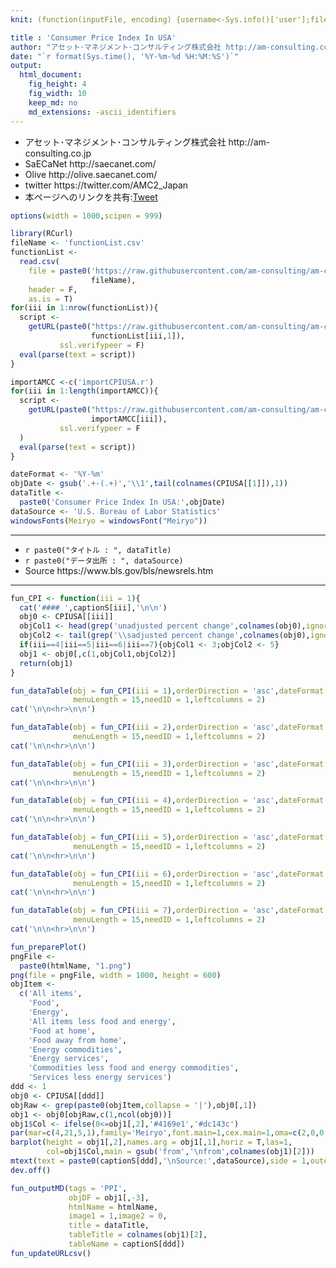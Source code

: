 ```yaml
---
knit: (function(inputFile, encoding) {username<-Sys.info()['user'];fileName<-'defaultPath.csv';pathToFile <-paste0('C:/Users/', username,'/Desktop/pathToCSV/');setwd(pathToFile);buf0<-read.csv(fileName,header = F,skip = 0,stringsAsFactor = F,check.names = F,fileEncoding = 'utf-8');timeStamp<-format(Sys.time(),'%Y%m%d%H%M%S');htmlName<-'CPIUSA';rmarkdown::render(inputFile, encoding = encoding, output_file = paste0('C:/Users/',username,buf0[2,1],'charts/','am-consulting.co.jp-',htmlName,'.html')) })

title : 'Consumer Price Index In USA'
author: "アセット･マネジメント･コンサルティング株式会社 http://am-consulting.co.jp"
date: "`r format(Sys.time(), '%Y-%m-%d %H:%M:%S')`"
output: 
  html_document:
    fig_height: 4
    fig_width: 10
    keep_md: no
    md_extensions: -ascii_identifiers
---
```

<link href="http://knowledgevault.saecanet.com/components/rmarkdown-html.css" rel="stylesheet">
<script src="http://knowledgevault.saecanet.com/components/JavascriptCode.js"></script>
<style>.main-container {max-width : 1300px;}</style>

- アセット･マネジメント･コンサルティング株式会社 http://am-consulting.co.jp
- SaECaNet http://saecanet.com/
- Olive http://olive.saecanet.com/
- twitter https://twitter.com/AMC2_Japan
- 本ページへのリンクを共有:<a href="https://twitter.com/share" class="twitter-share-button" data-via="AMC2_Japan" data-size="large">Tweet</a> <script>!function(d,s,id){var js,fjs=d.getElementsByTagName(s)[0],p=/^http:/.test(d.location)?'http':'https';if(!d.getElementById(id)){js=d.createElement(s);js.id=id;js.src=p+'://platform.twitter.com/widgets.js';fjs.parentNode.insertBefore(js,fjs);}}(document, 'script', 'twitter-wjs');</script>

```r
options(width = 1000,scipen = 999)
```

```r
library(RCurl)
fileName <- 'functionList.csv'
functionList <-
  read.csv(
    file = paste0('https://raw.githubusercontent.com/am-consulting/am-consulting.github.io/master/csv/',
                  fileName),
    header = F,
    as.is = T)
for(iii in 1:nrow(functionList)){
  script <- 
    getURL(paste0("https://raw.githubusercontent.com/am-consulting/am-consulting.github.io/master/", 
                  functionList[iii,1]),
           ssl.verifypeer = F)
  eval(parse(text = script))
}
```

```r
importAMCC <-c('importCPIUSA.r')
for(iii in 1:length(importAMCC)){
  script <-
    getURL(paste0("https://raw.githubusercontent.com/am-consulting/am-consulting.github.io/master/",
                  importAMCC[iii]),
           ssl.verifypeer = F
  )
  eval(parse(text = script))
}
```

```r
dateFormat <- '%Y-%m'
objDate <- gsub('.+-(.+)','\\1',tail(colnames(CPIUSA[[1]]),1))
dataTitle <- 
  paste0('Consumer Price Index In USA:',objDate)
dataSource <- 'U.S. Bureau of Labor Statistics'
windowsFonts(Meiryo = windowsFont("Meiryo"))
```

***

- `r paste0("タイトル : ", dataTitle)`
- `r paste0("データ出所 : ", dataSource)`
- Source https://www.bls.gov/bls/newsrels.htm

***

```r
fun_CPI <- function(iii = 1){
  cat('#### ',captionS[iii],'\n\n')
  obj0 <- CPIUSA[[iii]]
  objCol1 <- head(grep('unadjusted percent change',colnames(obj0),ignore.case = T),1)
  objCol2 <- tail(grep('\\sadjusted percent change',colnames(obj0),ignore.case = T),1)
  if(iii==4|iii==5|iii==6|iii==7){objCol1 <- 3;objCol2 <- 5}
  obj1 <- obj0[,c(1,objCol1,objCol2)]
  return(obj1)
}
```

```r
fun_dataTable(obj = fun_CPI(iii = 1),orderDirection = 'asc',dateFormat = 0,
              menuLength = 15,needID = 1,leftcolumns = 2)
cat('\n\n<hr>\n\n')
```

```r
fun_dataTable(obj = fun_CPI(iii = 2),orderDirection = 'asc',dateFormat = 0,
              menuLength = 15,needID = 1,leftcolumns = 2)
cat('\n\n<hr>\n\n')
```

```r
fun_dataTable(obj = fun_CPI(iii = 3),orderDirection = 'asc',dateFormat = 0,
              menuLength = 15,needID = 1,leftcolumns = 2)
cat('\n\n<hr>\n\n')
```

```r
fun_dataTable(obj = fun_CPI(iii = 4),orderDirection = 'asc',dateFormat = 0,
              menuLength = 15,needID = 1,leftcolumns = 2)
cat('\n\n<hr>\n\n')
```

```r
fun_dataTable(obj = fun_CPI(iii = 5),orderDirection = 'asc',dateFormat = 0,
              menuLength = 15,needID = 1,leftcolumns = 2)
cat('\n\n<hr>\n\n')
```

```r
fun_dataTable(obj = fun_CPI(iii = 6),orderDirection = 'asc',dateFormat = 0,
              menuLength = 15,needID = 1,leftcolumns = 2)
cat('\n\n<hr>\n\n')
```

```r
fun_dataTable(obj = fun_CPI(iii = 7),orderDirection = 'asc',dateFormat = 0,
              menuLength = 15,needID = 1,leftcolumns = 2)
cat('\n\n<hr>\n\n')
```

```r
fun_preparePlot()
pngFile <-
  paste0(htmlName, "1.png")
png(file = pngFile, width = 1000, height = 600)
objItem <-
  c('All items',
    'Food',
    'Energy',
    'All items less food and energy',
    'Food at home',
    'Food away from home',
    'Energy commodities',
    'Energy services',
    'Commodities less food and energy commodities',
    'Services less energy services')
ddd <- 1
obj0 <- CPIUSA[[ddd]]
objRaw <- grep(paste0(objItem,collapse = '|'),obj0[,1])
obj1 <- obj0[objRaw,c(1,ncol(obj0))]
obj1$Col <- ifelse(0<=obj1[,2],'#4169e1','#dc143c')
par(mar=c(4,21,5,1),family='Meiryo',font.main=1,cex.main=1,oma=c(2,0,0,0))
barplot(height = obj1[,2],names.arg = obj1[,1],horiz = T,las=1,
        col=obj1$Col,main = gsub('from','\nfrom',colnames(obj1)[2]))
mtext(text = paste0(captionS[ddd],'\nSource:',dataSource),side = 1,outer = T)
dev.off()
```

```r
fun_outputMD(tags = 'PPI',
             objDF = obj1[,-3],
             htmlName = htmlName,
             image1 = 1,image2 = 0,
             title = dataTitle,
             tableTitle = colnames(obj1)[2],
             tableName = captionS[ddd])
fun_updateURLcsv()
```

<script>MakeNegative();</script>
<script>
  (function(i,s,o,g,r,a,m){i['GoogleAnalyticsObject']=r;i[r]=i[r]||function(){
  (i[r].q=i[r].q||[]).push(arguments)},i[r].l=1*new Date();a=s.createElement(o),
  m=s.getElementsByTagName(o)[0];a.async=1;a.src=g;m.parentNode.insertBefore(a,m)
  })(window,document,'script','https://www.google-analytics.com/analytics.js','ga');

  ga('create', 'UA-3077339-5', 'auto');
  ga('send', 'pageview');

</script>
